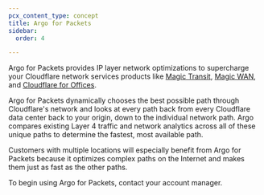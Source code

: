 ```yaml
---
pcx_content_type: concept
title: Argo for Packets
sidebar:
  order: 4

---
```


Argo for Packets provides IP layer network optimizations to supercharge your Cloudflare network services products like [Magic Transit](/magic-transit/), [Magic WAN](/magic-wan/), and [Cloudflare for Offices](https://blog.cloudflare.com/cloudflare-for-offices/).

Argo for Packets dynamically chooses the best possible path through Cloudflare's network and looks at every path back from every Cloudflare data center back to your origin, down to the individual network path. Argo compares existing Layer 4 traffic and network analytics across all of these unique paths to determine the fastest, most available path.

Customers with multiple locations will especially benefit from Argo for Packets because it optimizes complex paths on the Internet and makes them just as fast as the other paths.

To begin using Argo for Packets, contact your account manager.
